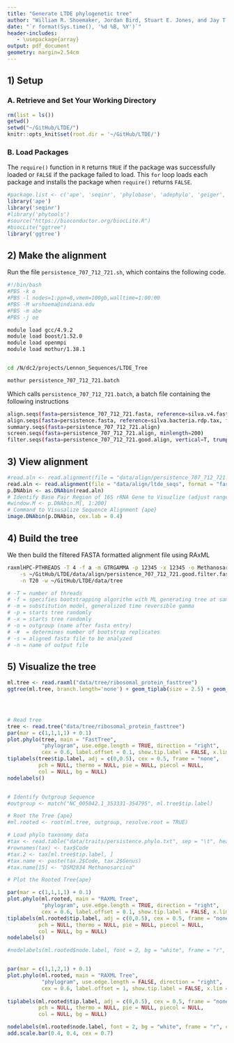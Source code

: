 ```yaml
---
title: "Generate LTDE phylogenetic tree"
author: "William R. Shoemaker, Jordan Bird, Stuart E. Jones, and Jay T. Lennon"
date: "`r format(Sys.time(), '%d %B, %Y')`"
header-includes:
   - \usepackage{array}
output: pdf_document
geometry: margin=2.54cm
---
```



## 1) Setup

### A. Retrieve and Set Your Working Directory

```r
rm(list = ls())
getwd()
setwd("~/GitHub/LTDE/")
knitr::opts_knit$set(root.dir = '~/GitHub/LTDE/')
```


### B. Load Packages 

The `require()` function in `R` returns `TRUE` if the package was successfully loaded or `FALSE` if the package failed to load. 
This `for` loop loads each package and installs the package when `require()` returns `FALSE`.

```r
#package.list <- c('ape', 'seqinr', 'phylobase', 'adephylo', 'geiger', 'picante', 'stats', 'RColorBrewer', #'caper', 'phylolm', 'pmc', 'ggplot2', 'tidyr', 'dplyr', 'phangorn', 'pander', 'phytools', 'psych') 
library('ape')
library('seqinr')
#library('phytools')
#source("https://bioconductor.org/biocLite.R")
#biocLite("ggtree")
library('ggtree')
```


## 2) Make the alignment


Run the file `persistence_707_712_721.sh`, which contains the following code.

```bash
#!/bin/bash
#PBS -k o
#PBS -l nodes=1:ppn=8,vmem=100gb,walltime=1:00:00
#PBS -M wrshoema@indiana.edu
#PBS -m abe
#PBS -j oe

module load gcc/4.9.2
module load boost/1.52.0
module load openmpi
module load mothur/1.38.1


cd /N/dc2/projects/Lennon_Sequences/LTDE_Tree

mothur persistence_707_712_721.batch
```

Which calls `persistence_707_712_721.batch`, a batch file containing the following instructions

```bash
align.seqs(fasta=persistence_707_712_721.fasta, reference=silva.v4.fasta, flip=T, processors=4)
align.seqs(fasta=persistence.fasta, reference=silva.bacteria.rdp.tax, flip=T, processors=4)
summary.seqs(fasta=persistence_707_712_721.align)
screen.seqs(fasta=persistence_707_712_721.align, minlength=200)
filter.seqs(fasta=persistence_707_712_721.good.align, vertical=T, trump=.)
```


## 3) View alignment


```r
#read.aln <- read.alignment(file = "data/align/persistence_707_712_721.good.filter.fasta", format = "fasta") 
read.aln <- read.alignment(file = "data/align/ltde_seqs", format = "fasta") 
p.DNAbin <- as.DNAbin(read.aln) 
# Identify Base Pair Region of 16S rRNA Gene to Visuzlize (adjust range)
#window.M <- p.DNAbin.M[, 1:200] 
# Command to Visusalize Sequence Alignment {ape}
image.DNAbin(p.DNAbin, cex.lab = 0.4) 

```


## 4) Build the tree

We then build the filtered FASTA formatted alignment file using RAxML

```bash
raxmlHPC-PTHREADS -T 4 -f a -m GTRGAMMA -p 12345 -x 12345 -o Methanosarcina -# autoMRE \
    -s ~/GitHub/LTDE/data/align/persistence_707_712_721.good.filter.fasta \
    -n T20 -w ~/GitHub/LTDE/data/tree

# -T = number of threads
# -f = specifies bootstrapping algorithm with ML generating tree at same time
# -m = substitution model, generalized time reversible gamma
# -p = starts tree randomly
# -x = starts tree randomly
# -o = outgroup (name after fasta entry)
# -#  = determines number of bootstrap replicates
# -s = aligned fasta file to be analyzed
# -n = name of output file
```


## 5) Visualize the tree

```r

ml.tree <- read.raxml("data/tree/ribosomal_protein_fasttree")
ggtree(ml.tree, branch.length='none') + geom_tiplab(size = 2.5) + geom_label2(aes(label = bootstrap), size=2.5, label.size = 0.1, label.padding= unit(0.1, "lines")) + geom_rootpoint() + ggplot2::xlim(0, 10)




# Read tree
tree <- read.tree("data/tree/ribosomal_protein_fasttree")
par(mar = c(1,1,1,1) + 0.1)
plot.phylo(tree, main = "FastTree", 
           "phylogram", use.edge.length = TRUE, direction = "right",
           cex = 0.6, label.offset = 0.1, show.tip.label = FALSE, x.lim = 3)
tiplabels(tree$tip.label, adj = c(0,0.5), cex = 0.5, frame = "none",
          pch = NULL, thermo = NULL, pie = NULL, piecol = NULL,
          col = NULL, bg = NULL)
nodelabels()


# Identify Outgroup Sequence
#outgroup <- match("NC_005042.1_353331-354795", ml.tree$tip.label)

# Root the Tree {ape}
#ml.rooted <- root(ml.tree, outgroup, resolve.root = TRUE)

# Load phylo taxonomy data
#tax <- read.table("data/traits/persistence.phylo.txt", sep = "\t", header = TRUE)
#rownames(tax) <- tax$Code
#tax.2 <- tax[ml.tree$tip.label, ]
#tax.name <- paste(tax.2$Code, tax.2$Genus)
#tax.name[15] <- "DSM2834 Methanosarcina"

# Plot the Rooted Tree{ape}

par(mar = c(1,1,1,1) + 0.1)
plot.phylo(ml.rooted, main = "RAXML Tree", 
           "phylogram", use.edge.length = TRUE, direction = "right",
           cex = 0.6, label.offset = 0.1, show.tip.label = FALSE, x.lim = 3)
tiplabels(ml.rooted$tip.label, adj = c(0,0.5), cex = 0.5, frame = "none",
          pch = NULL, thermo = NULL, pie = NULL, piecol = NULL,
          col = NULL, bg = NULL)
nodelabels()

#nodelabels(ml.rooted$node.label, font = 2, bg = "white", frame = "r", cex = 0.5)


par(mar = c(1,1,2,1) + 0.1)
plot.phylo(ml.rooted, main = "RAXML Tree", 
           "phylogram", use.edge.length = FALSE, direction = "right",
           cex = 0.6, label.offset = 1, show.tip.label = FALSE, x.lim = 30)
           
tiplabels(ml.rooted$tip.label, adj = c(0,0.5), cex = 0.5, frame = "none",
          pch = NULL, thermo = NULL, pie = NULL, piecol = NULL,
          col = NULL, bg = NULL)

nodelabels(ml.rooted$node.label, font = 2, bg = "white", frame = "r", cex = 0.5)
add.scale.bar(0.4, 0.4, cex = 0.7)
```




